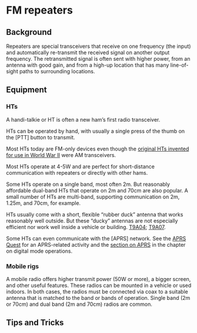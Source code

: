 # FM repeaters

## Background {-}

Repeaters are special transceivers that receive on one frequency (the input) and automatically re-transmit the received signal on another output frequency.
The retransmitted signal is often sent with higher power, from an antenna with good gain, and from a high-up location that has many line-of-sight paths to surrounding locations.


## Equipment {-}

### HTs {-}

A handi-talkie or HT is often a new ham's first radio transceiver.

HTs can be operated by hand, with usually a single press of the thumb on the [PTT] button to transmit.

Most HTs today are FM-only devices even though the [original HTs invented for use in World War II](https://www.motorolasolutions.com/en_us/about/history/explore-motorola-heritage/handie-talkie-radio.html) were AM transceivers.

Most HTs operate at 4-5W and are perfect for short-distance communication with repeaters or directly with other hams.

Some HTs operate on a single band, most often 2m.
But reasonably affordable dual-band HTs that operate on 2m and 70cm are also popular.
A small number of HTs are multi-band, supporting communication on 2m, 1.25m, and 70cm, for example.

HTs usually come with a short, flexible "rubber duck" antenna that works reasonably well outside.
But these "ducky" antennas are not especially efficient nor work well inside a vehicle or building. [T9A04](#T9A04); [T9A07](#T9A07).

Some HTs can even communicate with the [APRS] network.
See the [APRS Quest](#quest-aprs) for an APRS-related activity and the [section on APRS](#operating_aprs) in the chapter on digital mode operations.

### Mobile rigs {-}

A mobile radio offers higher transmit power (50W or more), a bigger screen, and other useful features.
These radios can be mounted in a vehicle or used indoors.
In both cases, the radios must be connected via coax to a suitable antenna that is matched to the band or bands of operation.
Single band (2m or 70cm) and dual band (2m and 70cm) radios are common.

## Tips and Tricks {-}

